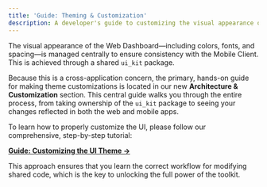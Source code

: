 ```yaml
---
title: 'Guide: Theming & Customization'
description: A developer's guide to customizing the visual appearance of the web dashboard.
---
```


The visual appearance of the Web Dashboard—including colors, fonts, and spacing—is managed centrally to ensure consistency with the Mobile Client. This is achieved through a shared `ui_kit` package.

Because this is a cross-application concern, the primary, hands-on guide for making theme customizations is located in our new **Architecture & Customization** section. This central guide walks you through the entire process, from taking ownership of the `ui_kit` package to seeing your changes reflected in both the web and mobile apps.

<Aside type="tip" title="Start Here for Customization">
To learn how to properly customize the UI, please follow our comprehensive, step-by-step tutorial:

[**Guide: Customizing the UI Theme &rarr;**](/docs/architecture/03-guide-customizing-the-ui/)
</Aside>

This approach ensures that you learn the correct workflow for modifying shared code, which is the key to unlocking the full power of the toolkit.
